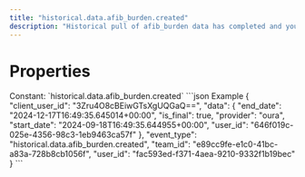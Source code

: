 ```yaml
---
title: "historical.data.afib_burden.created"
description: "Historical pull of afib_burden data has completed and you can now pull data for this resource."
---
```

# Properties
<ResponseField name="event_type" type="const string" required="true">
Constant: `historical.data.afib_burden.created`
</ResponseField>
<ResponseField name="team_id" type="string" required="true">
</ResponseField>
<ResponseField name="user_id" type="string" required="true">
</ResponseField>
<ResponseField name="client_user_id" type="string" required="true">
</ResponseField>
<ResponseField name="data" type="HistoricalDataCreated" required="true">
<Expandable title="HistoricalDataCreated" defaultOpen="true">
<ResponseField name="user_id" type="string" required="true">
</ResponseField>
<ResponseField name="start_date" type="string" required="true">
</ResponseField>
<ResponseField name="end_date" type="string" required="true">
</ResponseField>
<ResponseField name="is_final" type="boolean" required="true">
</ResponseField>
<ResponseField name="provider" type="string" required="true">
</ResponseField>
</Expandable>
</ResponseField>
<ResponseExample>
```json Example
{
  "client_user_id": "3Zru4O8cBEiwGTsXgUQGaQ==",
  "data": {
    "end_date": "2024-12-17T16:49:35.645014+00:00",
    "is_final": true,
    "provider": "oura",
    "start_date": "2024-09-18T16:49:35.644955+00:00",
    "user_id": "646f019c-025e-4356-98c3-1eb9463ca57f"
  },
  "event_type": "historical.data.afib_burden.created",
  "team_id": "e89cc9fe-e1c0-41bc-a83a-728b8cb1056f",
  "user_id": "fac593ed-f371-4aea-9210-9332f1b19bec"
}
```
</ResponseExample>
